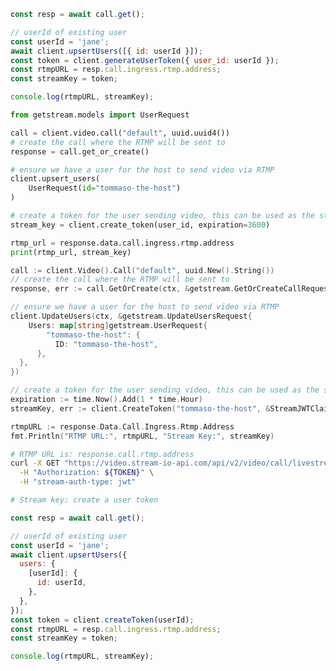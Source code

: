 
<Tabs groupId="examples">
<TabItem value="js" label="JavaScript">

```js
const resp = await call.get();

// userId of existing user
const userId = 'jane';
await client.upsertUsers([{ id: userId }]);
const token = client.generateUserToken({ user_id: userId });
const rtmpURL = resp.call.ingress.rtmp.address;
const streamKey = token;

console.log(rtmpURL, streamKey);
```

</TabItem>
<TabItem value="py" label="Python">

```py
from getstream.models import UserRequest

call = client.video.call("default", uuid.uuid4())
# create the call where the RTMP will be sent to
response = call.get_or_create()

# ensure we have a user for the host to send video via RTMP
client.upsert_users(
    UserRequest(id="tommaso-the-host")
)

# create a token for the user sending video, this can be used as the stream key
stream_key = client.create_token(user_id, expiration=3600)

rtmp_url = response.data.call.ingress.rtmp.address
print(rtmp_url, stream_key)
```

</TabItem>
<TabItem value="go" label="Golang">

```go
call := client.Video().Call("default", uuid.New().String())
// create the call where the RTMP will be sent to
response, err := call.GetOrCreate(ctx, &getstream.GetOrCreateCallRequest{})

// ensure we have a user for the host to send video via RTMP
client.UpdateUsers(ctx, &getstream.UpdateUsersRequest{
	Users: map[string]getstream.UserRequest{
		"tommaso-the-host": {
		  ID: "tommaso-the-host",
	  },
  },
})

// create a token for the user sending video, this can be used as the stream key
expiration := time.Now().Add(1 * time.Hour)
streamKey, err := client.CreateToken("tommaso-the-host", &StreamJWTClaims{Expire: &expiration})

rtmpURL := response.Data.Call.Ingress.Rtmp.Address
fmt.Println("RTMP URL:", rtmpURL, "Stream Key:", streamKey)
```

</TabItem>
<TabItem value="curl" label="cURL">

```bash
# RTMP URL is: response.call.rtmp.address
curl -X GET "https://video.stream-io-api.com/api/v2/video/call/livestream/${CALL_ID}?api_key=${API_KEY}" \
  -H "Authorization: ${TOKEN}" \
  -H "stream-auth-type: jwt"

# Stream key: create a user token
```

</TabItem>
<TabItem value="js-deprecated" label="JavaScript@0.3 (deprecated)">

```js
const resp = await call.get();

// userId of existing user
const userId = 'jane';
await client.upsertUsers({
  users: {
    [userId]: {
      id: userId,
    },
  },
});
const token = client.createToken(userId);
const rtmpURL = resp.call.ingress.rtmp.address;
const streamKey = token;

console.log(rtmpURL, streamKey);
```

</TabItem>
</Tabs>
